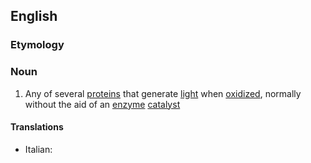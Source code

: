 ==English==

===Etymology===
{{prefix|en|photo|protein}}

===Noun===
{{en-noun}}

# {{lb|en|protein}} Any of several [[protein]]s that generate [[light]] when [[oxidize]]d, normally without the aid of an [[enzyme]] [[catalyst]]

====Translations====
{{trans-top}}
* Italian: {{t+|it|fotoproteina|f}}
{{trans-mid}}
{{trans-bottom}}